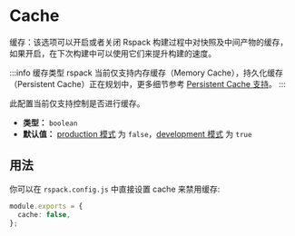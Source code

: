 # Cache

缓存：该选项可以开启或者关闭 Rspack 构建过程中对快照及中间产物的缓存，如果开启，在下次构建中可以使用它们来提升构建的速度。

:::info 缓存类型
rspack 当前仅支持内存缓存（Memory Cache），持久化缓存（Persistent Cache）正在规划中，更多细节参考 [Persistent Cache 支持](/misc/planning/roadmap#persistent-cache-支持)。
:::

此配置当前仅支持控制是否进行缓存。

- **类型：** `boolean`
- **默认值：** [production 模式](config/mode#production) 为 `false`，[development 模式](config/mode#development) 为 `true`

## 用法

你可以在 `rspack.config.js` 中直接设置 cache 来禁用缓存:

```ts title="rspack.config.js"
module.exports = {
  cache: false,
};
```
